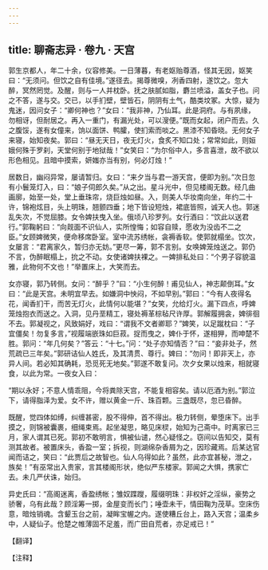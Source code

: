 ```yaml
---
---
---
```

title: 聊斋志异 · 卷九 · 天宫
---

郭生京都人，年二十余，仪容修美。一日薄暮，有老妪贻尊酒，怪其无因，妪笑曰：“无须问。但饮之自有佳境。”遂径去。揭尊微嗅，冽香四射，遂饮之。忽大醉，冥然罔觉。及醒，则与一人并枕卧。抚之肤腻如脂，麝兰喷溢，盖女子也。问之不答，遂与交。交已，以手扪壁，壁皆石，阴阴有土气，酷类坟冢。大惊，疑为鬼迷，因问女子：“卿何神也？”女曰：“我非神，乃仙耳。此是洞府。与有夙缘，勿相讶，但耐居之。再入一重门，有漏光处，可以溲便。”既而女起，闭户而去。久之腹馁，遂有女僮来，饷以面饼、鸭臛，使扪索而啖之。黑漆不知昏晓。无何女子来寝，始知夜矣。郭曰：“昼无天日，夜无灯火，食炙不知口处；常常如此，则姮娥何殊于罗刹，天堂何别于地狱哉！”女笑曰：“为尔俗中人，多言喜泄，故不欲以形色相见。且暗中摸索，妍媸亦当有别，何必灯烛！”

居数日，幽闷异常，屡请暂归。女曰：“来夕当与君一游天宫，便即为别。”次日忽有小鬟笼灯入，曰：“娘子伺郎久矣。”从之出。星斗光中，但见楼阁无数。经几曲画廓，始至一处，堂上垂珠帘，烧巨烛如昼。入，则美人华妆南向坐，年约二十许，锦袍炫目，头上明珠，翘颤四垂；地下皆设短烛，裙底皆照，诚天人也。郭迷乱失次，不觉屈膝。女令婢扶曳入坐。俄顷八珍罗列。女行酒曰：“饮此以送君行。”郭鞠躬曰：“向觌面不识仙人，实所惶悔；如容自赎，愿收为没齿不二之臣。”女顾婢微笑，便命移席卧室。室中流苏绣帐，衾褥香软。使郭就榻坐。饮次，女屡言：“君离家久，暂归亦无妨。”更尽一筹，郭不言别。女唤婢笼烛送之。郭仍不言，伪醉眠榻上，抁之不动。女使诸婢扶裸之。一婢排私处曰：“个男子容貌温雅，此物何不文也！”举置床上，大笑而去。

女亦寝，郭乃转侧。女问：“醉乎？”曰：“小生何醉！甫见仙人，神志颠倒耳。”女曰：“此是天宫。未明宜早去。如嫌洞中怏闷，不如早别。”郭曰：“今有人夜得名花，闻香扪干，而苦无灯火，此情何以能堪？”女笑，允给灯火。漏下四点，呼婢笼烛抱衣而送之。入洞，见丹垩精工，寝处褥革棕毡尺许厚。郭解履拥衾，婢徘徊不去。郭凝视之，风致娟好，戏曰：“谓我不文者卿耶？”婢笑，以足蹴枕曰：“子宜僵矣！勿复多言，”视履端嵌珠如巨菽。捉而曳之，婢仆于怀，遂相狎，而呻楚不胜。郭问：“年几何矣？”答云：“十七。”问：“处子亦知情否？”曰：“妾非处子，然荒疏已三年矣。”郭研诘仙人姓氏，及其清贯、尊行。婢曰：“勿问！即非天上，亦异人间。若必知其确耗，恐觅死无地矣。”郭遂不敢复问。次夕女果以烛来，相就寝食，以此为常。一夜女入曰：

“期以永好；不意人情乖阻，今将粪除天宫，不能复相容矣。请以厄酒为别。”郭泣下，请得脂泽为爱。女不许，赠以黄金一斤、珠百颗。三盏既尽，忽已昏醉。

既醒，觉四体如缚，纠缠甚密，股不得伸，首不得出。极力转侧，晕堕床下。出手摸之，则锦被囊裹，细绳束焉。起坐凝思，略见床棂，始知为己斋中。时离家已三月，家人谓其已死。郭初不敢明言，惧被仙谴，然心疑怪之。窃间以告知交，莫有测其故者。被置床头，香盈一室；拆视，则湖绵杂香屑为之，因珍藏焉。后某达官闻而诘之，笑曰：“此贾后之故智也。仙人乌得如此？虽然，此亦宜甚秘，泄之，族矣！”有巫常出入贵家，言其楼阁形状，绝似严东楼家。郭闻之大惧，携家亡去。未几严伏诛，始归。

异史氏曰：“高阁迷离，香盈绣帐；雏奴蹀躞，履缀明珠：非权奸之淫纵，豪势之骄奢，乌有此哉？顾淫筹一掷，金屋变而长门；唾壶未干，情田鞠为茂草。空床伤意，暗烛销魂。含颦玉台之前，凝眸宝幄之内。遂使糟丘台上，路入天宫；温柔乡中，人疑仙子。伧楚之帷薄固不足羞，而广田自荒者，亦足戒已！”

【翻译】

【注释】

